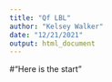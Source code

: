 ```yaml
---
title: "Qf LBL"
author: "Kelsey Walker"
date: "12/21/2021"
output: html_document
---
```


#"Here is the start"